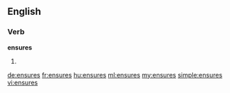 ==English==

===Verb===
'''ensures'''

# {{en-third-person singular of|ensure}}

[[de:ensures]]
[[fr:ensures]]
[[hu:ensures]]
[[ml:ensures]]
[[my:ensures]]
[[simple:ensures]]
[[vi:ensures]]
